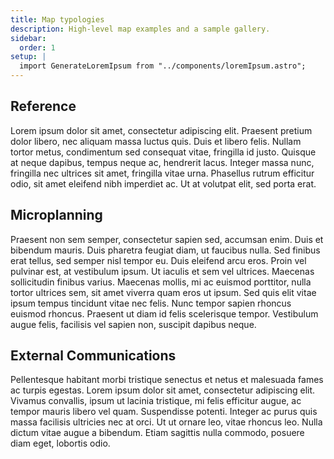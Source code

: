 ```yaml
---
title: Map typologies
description: High-level map examples and a sample gallery.
sidebar:
  order: 1
setup: |
  import GenerateLoremIpsum from "../components/loremIpsum.astro";
---
```


## Reference

Lorem ipsum dolor sit amet, consectetur adipiscing elit. Praesent pretium dolor libero, nec aliquam massa luctus quis. Duis et libero felis. Nullam tortor metus, condimentum sed consequat vitae, fringilla id justo. Quisque at neque dapibus, tempus neque ac, hendrerit lacus. Integer massa nunc, fringilla nec ultrices sit amet, fringilla vitae urna. Phasellus rutrum efficitur odio, sit amet eleifend nibh imperdiet ac. Ut at volutpat elit, sed porta erat.

## Microplanning

Praesent non sem semper, consectetur sapien sed, accumsan enim. Duis et bibendum mauris. Duis pharetra feugiat diam, ut faucibus nulla. Sed finibus erat tellus, sed semper nisl tempor eu. Duis eleifend arcu eros. Proin vel pulvinar est, at vestibulum ipsum. Ut iaculis et sem vel ultrices. Maecenas sollicitudin finibus varius. Maecenas mollis, mi ac euismod porttitor, nulla tortor ultrices sem, sit amet viverra quam eros ut ipsum. Sed quis elit vitae ipsum tempus tincidunt vitae nec felis. Nunc tempor sapien rhoncus euismod rhoncus. Praesent ut diam id felis scelerisque tempor. Vestibulum augue felis, facilisis vel sapien non, suscipit dapibus neque.

## External Communications

Pellentesque habitant morbi tristique senectus et netus et malesuada fames ac turpis egestas. Lorem ipsum dolor sit amet, consectetur adipiscing elit. Vivamus convallis, ipsum ut lacinia tristique, mi felis efficitur augue, ac tempor mauris libero vel quam. Suspendisse potenti. Integer ac purus quis massa facilisis ultricies nec at orci. Ut ut ornare leo, vitae rhoncus leo. Nulla dictum vitae augue a bibendum. Etiam sagittis nulla commodo, posuere diam eget, lobortis odio.